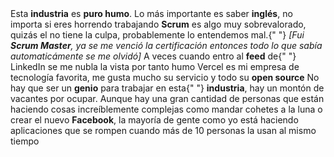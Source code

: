<TextWithEmoji emoji="👀">
  Esta <strong>industria</strong> es <strong>puro humo</strong>. Lo más importante es
  saber <strong>inglés</strong>, no importa si eres horrendo trabajando
</TextWithEmoji>

<TextWithEmoji emoji="😴">
  <strong>Scrum</strong> es algo muy sobrevalorado, quizás el no tiene la culpa,
  probablemente lo entendemos mal.{" "}
  <i>
    [Fui <strong>Scrum Master</strong>, ya se me venció la certificación entonces todo lo
    que sabía automaticámente se me olvidó]
  </i>
</TextWithEmoji>

<TextWithEmoji emoji="🤡">
  A veces cuando entro al <strong>feed</strong> de{" "}
  <Link href="https://www.linkedin.com/in/diegofrayo">LinkedIn</Link> se me nubla la vista
  por tanto humo
</TextWithEmoji>

<TextWithEmoji emoji="❤️">
  <Link href="https://www.vercel.com">Vercel</Link> es mi empresa de tecnología favorita,
  me gusta mucho su servicio y todo su <strong>open source</strong>
</TextWithEmoji>

<TextWithEmoji emoji="🤷‍♂️">
  No hay que ser un <strong>genio</strong> para trabajar en esta{" "}
  <strong>industria</strong>, hay un montón de vacantes por ocupar. Aunque hay una gran
  cantidad de personas que están haciendo cosas increíblemente complejas como mandar
  cohetes a la luna o crear el nuevo <strong>Facebook</strong>, la mayoría de gente como
  yo está haciendo aplicaciones que se rompen cuando más de 10 personas la usan al mismo
  tiempo
</TextWithEmoji>

